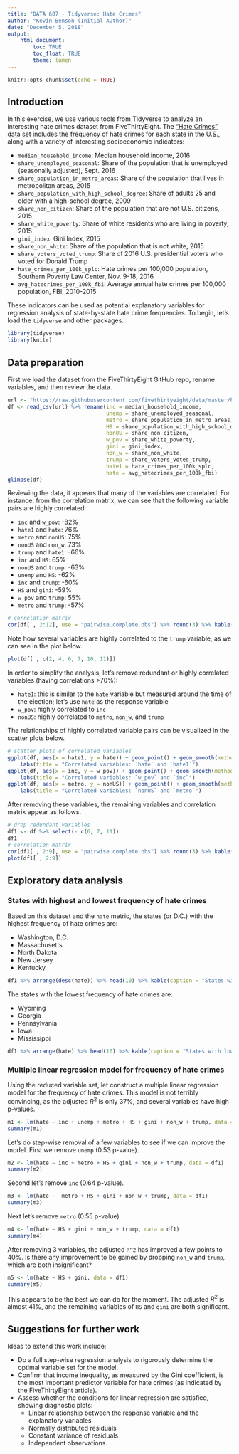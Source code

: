 ```yaml
---
title: "DATA 607 - Tidyverse: Hate Crimes"
author: "Kevin Benson (Initial Author)"
date: "December 5, 2018"
output: 
    html_document:
        toc: TRUE
        toc_float: TRUE
        theme: lumen
---
```


```r
knitr::opts_chunk$set(echo = TRUE)
```

## Introduction

In this exercise, we use various tools from Tidyverse to analyze an interesting hate crimes dataset from FiveThirtyEight.  The ["Hate Crimes" data set](https://github.com/fivethirtyeight/data/tree/master/hate-crimes) includes the frequency of hate crimes for each state in the U.S., along with a variety of interesting socioeconomic indicators:

* `median_household_income`: Median household income, 2016
* `share_unemployed_seasonal`: Share of the population that is unemployed (seasonally adjusted), Sept. 2016
* `share_population_in_metro_areas`: Share of the population that lives in metropolitan areas, 2015
* `share_population_with_high_school_degree`: Share of adults 25 and older with a high-school degree, 2009
* `share_non_citizen`: Share of the population that are not U.S. citizens, 2015
* `share_white_poverty`: Share of white residents who are living in poverty, 2015
* `gini_index`:	Gini Index, 2015
* `share_non_white`: Share of the population that is not white, 2015
* `share_voters_voted_trump`: Share of 2016 U.S. presidential voters who voted for Donald Trump
* `hate_crimes_per_100k_splc`: Hate crimes per 100,000 population, Southern Poverty Law Center, Nov. 9-18, 2016
* `avg_hatecrimes_per_100k_fbi`: Average annual hate crimes per 100,000 population, FBI, 2010-2015

These indicators can be used as potential explanatory variables for regression analysis of state-by-state hate crime frequencies.  To begin, let's load the `tidyverse` and other packages.

```r
library(tidyverse)
library(knitr)
```

## Data preparation

First we load the dataset from the FiveThirtyEight GitHub repo, rename variables, and then review the data.

```r

url <- "https://raw.githubusercontent.com/fivethirtyeight/data/master/hate-crimes/hate_crimes.csv"
df <- read_csv(url) %>% rename(inc = median_household_income,
                               unemp = share_unemployed_seasonal,
                               metro = share_population_in_metro_areas,
                               HS = share_population_with_high_school_degree,
                               nonUS = share_non_citizen,
                               w_pov = share_white_poverty,
                               gini = gini_index,
                               non_w = share_non_white,
                               trump = share_voters_voted_trump,
                               hate1 = hate_crimes_per_100k_splc,
                               hate = avg_hatecrimes_per_100k_fbi) 
glimpse(df)
```

Reviewing the data, it appears that many of the variables are correlated.  For instance, from the correlation matrix, we can see that the following variable pairs are highly correlated:

* `inc` and `w_pov`:    -82%
* `hate1` and `hate`:   76%
* `metro` and `nonUS`:  75%
* `nonUS` and `non_w`:  73%
* `trump` and `hate1`:  -66%
* `inc` and `HS`:       65%
* `nonUS` and `trump`:  -63%
* `unemp` and `HS`:     -62%
* `inc` and `trump`:    -60%
* `HS` and `gini`:      -59%
* `w_pov` and `trump`:  55%
* `metro` and `trump`:  -57%

```r
# correlation matrix
cor(df[ , 2:12], use = "pairwise.complete.obs") %>% round(3) %>% kable(caption = "Correlation matrix: full dataset")
```

Note how several variables are highly correlated to the `trump` variable, as we can see in the plot below.

```r
plot(df[ , c(2, 4, 6, 7, 10, 11)])
```

In order to simplify the analysis, let's remove redundant or highly correlated variables (having correlations >70%):

* `hate1`: this is similar to the `hate` variable but measured around the time of the election; let's use `hate` as the response variable
* `w_pov`: highly correlated to `inc`
* `nonUS`: highly correlated to `metro`, `non_w`, and `trump`

The relationships of highly correlated variable pairs can be visualized in the scatter plots below. 

```r
# scatter plots of correlated variables
ggplot(df, aes(x = hate1, y = hate)) + geom_point() + geom_smooth(method = "lm", se = FALSE) +
    labs(title = "Correlated variables: `hate` and `hate1`") 
ggplot(df, aes(x = inc, y = w_pov)) + geom_point() + geom_smooth(method = "lm", se = FALSE) + 
    labs(title = "Correlated variables: `w_pov` and `inc`")
ggplot(df, aes(x = metro, y = nonUS)) + geom_point() + geom_smooth(method = "lm", se = FALSE) + 
    labs(title = "Correlated variables: `nonUS` and `metro`")

```

After removing these variables, the remaining variables and correlation matrix appear as follows.

```r
# drop redundant variables
df1 <- df %>% select(- c(6, 7, 11)) 
df1
# correlation matrix
cor(df1[ , 2:9], use = "pairwise.complete.obs") %>% round(3) %>% kable(caption = "Correlation matrix: reduced dataset")
plot(df1[ , 2:9])
```

## Exploratory data analysis

### States with highest and lowest frequency of hate crimes

Based on this dataset and the `hate` metric, the states (or D.C.) with the highest frequency of hate crimes are:

* Washington, D.C.
* Massachusetts
* North Dakota
* New Jersey
* Kentucky

```r
df1 %>% arrange(desc(hate)) %>% head(10) %>% kable(caption = "States with highest rates of hate crimes")
```

The states with the lowest frequency of hate crimes are:

* Wyoming
* Georgia
* Pennsylvania
* Iowa
* Mississippi

```r
df1 %>% arrange(hate) %>% head(10) %>% kable(caption = "States with lowest rates of hate crimes")
```

### Multiple linear regression model for frequency of hate crimes

Using the reduced variable set, let construct a multiple linear regression model for the frequency of hate crimes.  This model is not terribly convincing, as the adjusted $R^2$ is only 37%, and several variables have high p-values.

```r
m1 <- lm(hate ~ inc + unemp + metro + HS + gini + non_w + trump, data = df1)
summary(m1)
```

Let's do step-wise removal of a few variables to see if we can improve the model.  First we remove `unemp` (0.53 p-value).

```r
m2 <- lm(hate ~ inc + metro + HS + gini + non_w + trump, data = df1)
summary(m2)
```

Second let's remove `inc` (0.64 p-value).

```r
m3 <- lm(hate ~  metro + HS + gini + non_w + trump, data = df1)
summary(m3)
```

Next let's remove `metro` (0.55 p-value).  

```r
m4 <- lm(hate ~ HS + gini + non_w + trump, data = df1)
summary(m4)
```

After removing 3 variables, the adjusted `R^2` has improved a few points to 40%.  Is there any improvement to be gained by dropping `non_w` and `trump`, which are both insignificant?

```r
m5 <- lm(hate ~ HS + gini, data = df1)
summary(m5)
```

This appears to be the best we can do for the moment.  The adjusted $R^2$ is almost 41%, and the remaining variables of `HS` and `gini` are both significant.

## Suggestions for further work

Ideas to extend this work include:

* Do a full step-wise regression analysis to rigorously determine the optimal variable set for the model.
* Confirm that income inequality, as measured by the Gini coefficient, is the most important predictor variable for hate crimes (as indicated by the FiveThirtyEight article).
* Assess whether the conditions for linear regression are satisfied, showing diagnostic plots:
    + Linear relationship between the response variable and the explanatory variables
    + Normally distributed residuals
    + Constant variance of residuals
    + Independent observations.

